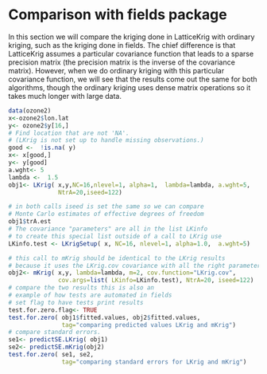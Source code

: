 # Comparison with fields package

In this section we will compare the kriging done in LatticeKrig with ordinary kriging, such as the kriging done in fields. The chief difference is that LatticeKrig assumes a particular covariance function that leads to a sparse precision matrix (the precision matrix is the inverse of the covariance matrix). However, when we do ordinary kriging with this particular covariance function, we will see that the results come out the same for both algorithms, though the ordinary kriging uses dense matrix operations so it takes much longer with large data.

```r
data(ozone2)  
x<-ozone2$lon.lat
y<- ozone2$y[16,]
# Find location that are not 'NA'.
# (LKrig is not set up to handle missing observations.)
good <-  !is.na( y)
x<- x[good,]
y<- y[good]
a.wght<- 5
lambda <-  1.5
obj1<- LKrig( x,y,NC=16,nlevel=1, alpha=1,  lambda=lambda, a.wght=5,
              NtrA=20,iseed=122)

# in both calls iseed is set the same so we can compare 
# Monte Carlo estimates of effective degrees of freedom
obj1$trA.est
# The covariance "parameters" are all in the list LKinfo
# to create this special list outside of a call to LKrig use
LKinfo.test <- LKrigSetup( x, NC=16, nlevel=1, alpha=1.0,  a.wght=5)

# this call to mKrig should be identical to the LKrig results
# because it uses the LKrig.cov covariance with all the right parameters.
obj2<- mKrig( x,y, lambda=lambda, m=2, cov.function="LKrig.cov",
              cov.args=list( LKinfo=LKinfo.test), NtrA=20, iseed=122)
# compare the two results this is also an
# example of how tests are automated in fields
# set flag to have tests print results
test.for.zero.flag<- TRUE
test.for.zero( obj1$fitted.values, obj2$fitted.values,
               tag="comparing predicted values LKrig and mKrig")
# compare standard errors. 
se1<- predictSE.LKrig( obj1)
se2<- predictSE.mKrig(obj2)
test.for.zero( se1, se2,
               tag="comparing standard errors for LKrig and mKrig")
```